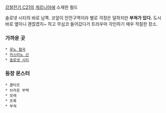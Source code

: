 [[강철전기 C21]]의 [[게르니아]]에 소재한 필드

솔로넷 시티의 바로 남쪽. 코앞이 안전구역이라 별로 걱정은 덜하지만 '''부쳐가 있다.''' 도시 바로 옆이니 괜찮겠지~ 하고 무심코 들어갔다가 트라우마 각인하기 매우 적절한 장소.

=== 가까운 곳 ===
 * [[루노 협곡]]
 * [[카스타노 산]]
 * [[솔로넷 시티]]
=== 등장 몬스터 ===
 * 콜타르
 * 브라운 부택
 * 모레
 * 프록
 * 부쳐


